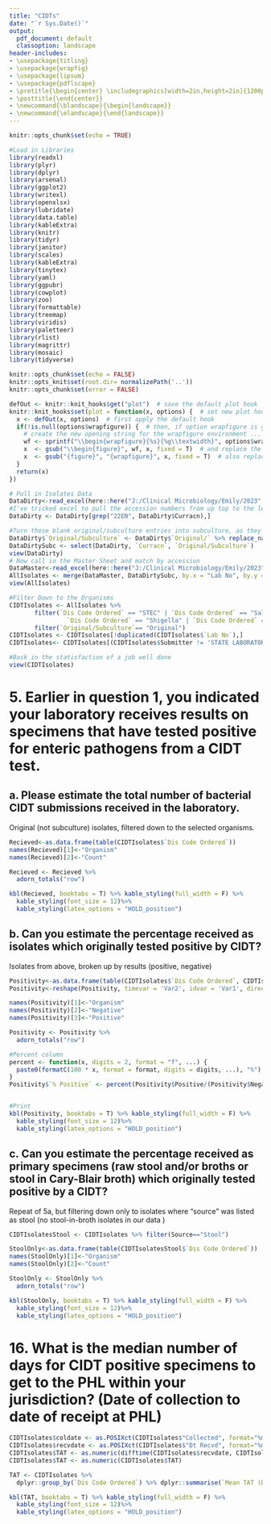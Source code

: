 ---
title: "CIDTs"
date: "`r Sys.Date()`"
output:
  pdf_document: default
  classoption: landscape
header-includes:
- \usepackage{titling}
- \usepackage{wrapfig}
- \usepackage{lipsum}
- \usepackage{pdflscape}
- \pretitle{\begin{center} \includegraphics[width=2in,height=2in]{1200px-MassDPH_svg.png}\LARGE\\}
- \posttitle{\end{center}}
- \newcommand{\blandscape}{\begin{landscape}}
- \newcommand{\elandscape}{\end{landscape}}
---

```{r setup, include=FALSE}

knitr::opts_chunk$set(echo = TRUE)

#Load in Libraries
library(readxl)
library(plyr)
library(dplyr)
library(arsenal)
library(ggplot2)
library(writexl)
library(openxlsx)
library(lubridate) 
library(data.table)
library(kableExtra)
library(knitr)
library(tidyr)
library(janitor)
library(scales)
library(kableExtra)
library(tinytex)
library(yaml)
library(ggpubr)
library(cowplot)
library(zoo)
library(formattable)
library(treemap)
library(viridis)
library(paletteer)
library(rlist)
library(magrittr)
library(mosaic)
library(tidyverse)

```

```{r, include = F}

knitr::opts_chunk$set(echo = FALSE)
knitr::opts_knit$set(root.dir= normalizePath('..'))
knitr::opts_chunk$set(error = FALSE)

defOut <- knitr::knit_hooks$get("plot")  # save the default plot hook 
knitr::knit_hooks$set(plot = function(x, options) {  # set new plot hook ...
  x <- defOut(x, options)  # first apply the default hook
  if(!is.null(options$wrapfigure)) {  # then, if option wrapfigure is given ...
    # create the new opening string for the wrapfigure environment ...
    wf <- sprintf("\\begin{wrapfigure}{%s}{%g\\textwidth}", options$wrapfigure[[1]], options$wrapfigure[[2]])
    x  <- gsub("\\begin{figure}", wf, x, fixed = T)  # and replace the default one with it.
    x  <- gsub("{figure}", "{wrapfigure}", x, fixed = T)  # also replace the environment ending
  }
  return(x)
})
```

```{r data prep, echo=FALSE , warning=FALSE, message=FALSE, results = "asis", type = 'latex'}

# Pull in Isolates Data
DataDirty<-read_excel(here::here("J:/Clinical Microbiology/Emily/2023","Isolates_Isolate.xlsx")) #data from 2022; very messy
#I've tricked excel to pull the accession numbers from up top to the left column for each mini table. This means a lot of junk gets pulled to the left column with it, plus the mini tables' column headings remain. By pulling everything that has an accession that looks like an accession, we can hack away the junk leaving only the real data
DataDirty <- DataDirty[grep("22EN", DataDirty$Curracn),]

#Turn those blank original/subculture entries into subculture, as they should be
DataDirty$`Original/Subculture` <- DataDirty$`Original/` %>% replace_na('Subculture')
DataDirtySubc <- select(DataDirty, `Curracn`, `Original/Subculture`)
view(DataDirty)
# Now call in the Master Sheet and match by accession
DataMaster<-read_excel(here::here("J:/Clinical Microbiology/Emily/2023","Master_Disease_Found.xlsx")) #data from 2022
AllIsolates <- merge(DataMaster, DataDirtySubc, by.x = "Lab No", by.y = "Curracn", all.x = TRUE)
view(AllIsolates)

#Filter Down to the Organisms
CIDTIsolates <- AllIsolates %>%
       filter(`Dis Code Ordered` == "STEC" | `Dis Code Ordered` == "Salmonella" | `Dis Code Ordered` == "Campylobacter" | 
                `Dis Code Ordered` == "Shigella" | `Dis Code Ordered` == "Vibrio" | `Dis Code Ordered` =="Yersinia") %>%
       filter(`Original/Subculture`== "Original")
CIDTIsolates <- CIDTIsolates[!duplicated(CIDTIsolates$`Lab No`),]
CIDTIsolates<- CIDTIsolates[(CIDTIsolates$Submitter != 'STATE LABORATORY INSTITUTE'),]

#Bask in the statisfaction of a job well done
view(CIDTIsolates)
```


# 5. Earlier in question 1, you indicated your laboratory receives results on specimens that have tested positive for enteric pathogens from a CIDT test. 

## a. Please estimate the total number of bacterial CIDT submissions received in the laboratory.

Original (not subculture) isolates, filtered down to the selected organisms.
```{r 5a, echo=FALSE , warning=FALSE, message=FALSE, results = "asis", type = 'latex'}

Recieved<-as.data.frame(table(CIDTIsolates$`Dis Code Ordered`))
names(Recieved)[1]<-"Organism"
names(Recieved)[2]<-"Count"

Recieved <- Recieved %>% 
  adorn_totals("row")

kbl(Recieved, booktabs = T) %>% kable_styling(full_width = F) %>%
  kable_styling(font_size = 12)%>%
  kable_styling(latex_options = "HOLD_position")

```

## b. Can you estimate the percentage received as isolates which originally tested positive by CIDT?

Isolates from above, broken up by results (positive, negative)
```{r 5b, echo=FALSE , warning=FALSE, message=FALSE, results = "asis", type = 'latex'}

Positivity<-as.data.frame(table(CIDTIsolates$`Dis Code Ordered`, CIDTIsolates$Indication))
Positivity<-reshape(Positivity, timevar = 'Var2', idvar = 'Var1', direction = 'wide') #reshape

names(Positivity)[1]<-"Organism"
names(Positivity)[2]<-"Negative"
names(Positivity)[3]<-"Positive"

Positivity <- Positivity %>% 
  adorn_totals("row")

#Percent column
percent <- function(x, digits = 2, format = "f", ...) {
  paste0(formatC(100 * x, format = format, digits = digits, ...), "%")
}
Positivity$`% Positive` <- percent(Positivity$Positive/(Positivity$Negative + Positivity$Positive))


#Print
kbl(Positivity, booktabs = T) %>% kable_styling(full_width = F) %>%
  kable_styling(font_size = 12)%>%
  kable_styling(latex_options = "HOLD_position")

```
## c. Can you estimate the percentage received as primary specimens (raw stool and/or broths or stool in Cary-Blair broth) which originally tested positive by a CIDT?

Repeat of 5a, but filtering down only to isolates where "source" was listed as stool (no stool-in-broth isolates in our data )
```{r 5c, echo=FALSE , warning=FALSE, message=FALSE, results = "asis", type = 'latex'}

CIDTIsolatesStool <- CIDTIsolates %>% filter(Source=="Stool")

StoolOnly<-as.data.frame(table(CIDTIsolatesStool$`Dis Code Ordered`))
names(StoolOnly)[1]<-"Organism"
names(StoolOnly)[2]<-"Count"

StoolOnly <- StoolOnly %>% 
  adorn_totals("row")

kbl(StoolOnly, booktabs = T) %>% kable_styling(full_width = F) %>%
  kable_styling(font_size = 12)%>%
  kable_styling(latex_options = "HOLD_position")

```

# 16. What is the median number of days for CIDT positive specimens to get to the PHL within your jurisdiction? (Date of collection to date of receipt at PHL)
```{r 16, echo=FALSE , warning=FALSE, message=FALSE, results = "asis", type = 'latex'}

CIDTIsolates$coldate <- as.POSIXct(CIDTIsolates$"Collected", format="%m-%d-%Y", tz = "UTC")
CIDTIsolates$recvdate <- as.POSIXct(CIDTIsolates$"Dt Recvd", format="%m-%d-%Y", tz = "UTC")
CIDTIsolates$TAT <- as.numeric(difftime(CIDTIsolates$recvdate, CIDTIsolates$coldate, units = "days"))
CIDTIsolates$TAT <- as.numeric(CIDTIsolates$TAT)

TAT <- CIDTIsolates %>%
  dplyr::group_by(`Dis Code Ordered`) %>% dplyr::summarise(`Mean TAT (Days)` = mean(TAT))

kbl(TAT, booktabs = T) %>% kable_styling(full_width = F) %>%
  kable_styling(font_size = 12)%>%
  kable_styling(latex_options = "HOLD_position")

```
